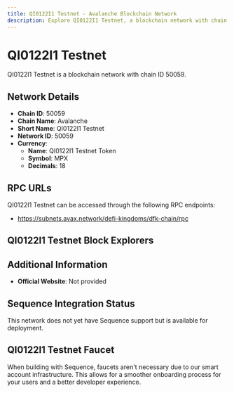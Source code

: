 ```yaml
--- 
title: QI0122I1 Testnet - Avalanche Blockchain Network
description: Explore QI0122I1 Testnet, a blockchain network with chain ID 50059. Learn about its native currency, QI0122I1 Testnet Token, and how to interact with the network.
---
```


# QI0122I1 Testnet

QI0122I1 Testnet is a blockchain network with chain ID 50059.

## Network Details

- **Chain ID**: 50059
- **Chain Name**: Avalanche
- **Short Name**: QI0122I1 Testnet
- **Network ID**: 50059
- **Currency**: 
  - **Name**: QI0122I1 Testnet Token
  - **Symbol**: MPX
  - **Decimals**: 18

## RPC URLs

QI0122I1 Testnet can be accessed through the following RPC endpoints:

- https://subnets.avax.network/defi-kingdoms/dfk-chain/rpc

## QI0122I1 Testnet Block Explorers



## Additional Information

- **Official Website**: Not provided

## Sequence Integration Status

This network does not yet have Sequence support but is available for deployment.

## QI0122I1 Testnet Faucet

When building with Sequence, faucets aren't necessary due to our smart account infrastructure. This allows for a smoother onboarding process for your users and a better developer experience.
